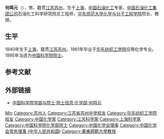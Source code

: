 '''何鸣元'''（{{bd|1940年|2月8日||}}），男，籍贯[[江苏|江苏]][[苏州|苏州]]，生于[[上海|上海]]，[[中华人民共和国|中国]][[石油化工|石油化工]]专家，[[中国石油化工集团公司|中国石油化工集团公司]]石油化工科学研究院总工程师，[[华东师范大学化学与分子工程学院|华东师范大学化学与分子工程学院]]院长、教授。

== 生平 ==
1940年生于[[上海|上海]]，籍贯[[江苏|江苏]][[苏州|苏州]]。1961年毕业于[[华东纺织工学院|华东纺织工学院]]应用化学专业。1995年当选为[[中国科学院院士|中国科学院院士]]。

== 参考文献 ==
{{reflist}}

== 外部链接 ==
* [https://web.archive.org/web/20120427015018/http://sourcedb.cas.cn/sourcedb_ad_cas/zw2/ysxx/hxb/ 中国科学院学部与院士·院士信息·化学部·何鸣元]

{{中国科学家小作品}}
{{中国科学院化学部院士}}
{{Navboxes 
| title  = 何鸣元在[[中國化學會_(中華人民共和國)|中国化学会]]的职务
| list1  =
{{中国化学会第二十四届理事会}}
{{中国化学会第二十五届理事会}}
}}

{{Authority control}}
{{DEFAULTSORT:He}}
[[Category:何姓|Min]]
[[Category:苏州人|Category:苏州人]]
[[Category:江苏省苏州中学校友|Category:江苏省苏州中学校友]]
[[Category:华东纺织工学院校友|Category:华东纺织工学院校友]]
[[Category:中国化学家|Category:中国化学家]]
[[Category:江苏科学家|Category:江苏科学家]]
[[Category:上海科学家|Category:上海科学家]]
[[Category:中国科学院化学部院士|Category:中国科学院化学部院士]]
[[Category:中国化学会理事|Category:中国化学会理事]]
[[Category:中国化学会常务理事_(中华人民共和国)|Category:中国化学会常务理事 (中华人民共和国)]]
[[Category:華東師範大學教授|Category:華東師範大學教授]]